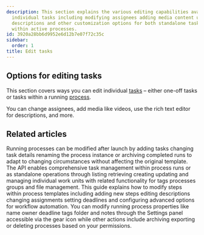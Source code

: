 ```yaml
---
description: This section explains the various editing capabilities available for
  individual tasks including modifying assignees adding media content using rich text
  descriptions and other customization options for both standalone tasks and tasks
  within active processes.
id: 3920a28bb6d9952e6d12b7e07f72c35c
sidebar:
  order: 1
title: Edit tasks
---
```


## Options for editing tasks

This section covers ways you can edit individual [tasks](/products/pro/tracking-and-tasks/tasks/) – either one-off tasks or tasks within a running [process](/products/pro/tracking-and-tasks/processes/).

You can change assignees, add media like videos, use the rich text editor for descriptions, and more.


<PageTree />


## Related articles
<CardGrid>
<LinkTitleCard header="<b>Processes > Edit processes</b>" href="/products/pro/tracking-and-tasks/processes/edit-processes/" > Running processes can be modified after launch by adding tasks changing task details renaming the process instance or archiving completed runs to adapt to changing circumstances without affecting the original template. </LinkTitleCard>
<LinkTitleCard header="<b>Code Samples > Managing tasks</b>" href="/products/pro/integrations/open-api/code-samples/tasks/" > The API enables comprehensive task management within process runs or as standalone operations through listing retrieving creating updating and managing individual work units with related functionality for tags processes groups and file management. </LinkTitleCard>
<LinkTitleCard header="<b>Edit Templates > Edit steps</b>" href="/products/pro/documenting/templates/edit-templates/edit-steps/" > This guide explains how to modify steps within process templates including adding new steps editing descriptions changing assignments setting deadlines and configuring advanced options for workflow automation. </LinkTitleCard>
<LinkTitleCard header="<b>Edit Processes > Edit tasks and process properties</b>" href="/products/pro/tracking-and-tasks/processes/edit-processes/how-can-i-edit-tasks-and-processes-in-tallyfy/" > You can modify running process properties like name owner deadline tags folder and notes through the Settings panel accessible via the gear icon while other actions include archiving exporting or deleting processes based on your permissions. </LinkTitleCard>
</CardGrid>